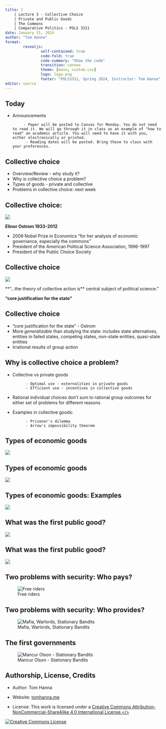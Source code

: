 ```yaml
---
title: |
    | Lecture 3 - Collective Choice
    | Private and Public Goods
    | The Commons
    | Comparative Politics - POLS 3311
date: January 31, 2024
author: "Tom Hanna"
format: 
        revealjs:
                self-contained: true
                code-fold: true
                code-summary: "Show the code"
                transition: convex
                theme: [moon, custom.css]
                logo: logo.png
                footer: "POLS3311, Spring 2024, Instructor: Tom Hanna"
editor: source
---
```


## Today

-   Announcements
         
             - Paper will be posted to Canvas for Monday. You do not need to read it. We will go through it in class as an example of "how to read" an academic article. You will need to have it with you, either electronically or printed.
              - Reading dates will be posted. Bring those to class with your preferences. 
            

##   Collective choice

- Overview/Review - why study it?
- Why is collective choice a problem?
- Types of goods - private and collective
- Problems in collective choice: next week


## Collective choice:

![](ostrom_E.jpg)

**Elinor Ostrom 1933-2012**

-   2009 Nobel Prize in Economics "for her analysis of economic governance, especially the commons"
-   President of the American Political Science Association, 1996-1997
-   President of the Public Choice Society

## Collective choice

![](ostrom_a.jpg)

**"...the theory of collective action is** \textbf{\textit{the}} central subject of political science."

**"core justification for the state"**

## Collective choice

-   "core justification for the state" - Ostrom
-   More *generalizable* than studying the state: includes state alternatives, entities in failed states, competing states, non-state entities, quasi-state entities
-   Irrational results of group action


## Why is collective choice a problem?

-   Collective vs private goods


              - Optimal use - externalities in private goods
              - Efficient use - incentives in collective goods


-   Rational individual choices don't sum to rational group outcomes for either set of problems for different reasons

-   Examples in collective goods:

        
              - Prisoner's dilemma 
              - Arrow's impossibility theorem


## Types of economic goods

![](types_of_goods.jpg)

## Types of economic goods

![](examples.jpg)

## Types of economic goods: Examples

![](Goods.jpg)

## What was the first public good?

![](question_mark.jpg)

## What was the first public good?

![](security.jpg)

## Two problems with security: Who pays?

![Free riders](freeriders.jpg)

## Two problems with security: Who provides?

![Mafia, Warlords, Stationary Bandits](mafia.jpg)

## The first governments

![Mancur Olson - Stationary Bandits](stationarybandits.jpg)



## Authorship, License, Credits

- Author: Tom Hanna

- Website: <a href="https://tom-hanna.org/">tomhanna.me</a>

- License: This work is licensed under a <a href= "http://creativecommons.org/licenses/by-nc-sa/4.0/">Creative Commons Attribution-NonCommercial-ShareAlike 4.0 International License.</>

<a href= "http://creativecommons.org/licenses/by-nc-sa/4.0/">![Creative Commons License](creative_commons_license.png)</a>









